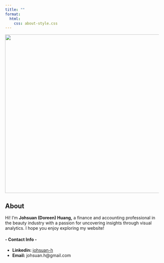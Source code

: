 ```yaml
---
title: ""
format:
  html:
    css: about-style.css
---
```


::::: about-container
::: left-content
![](images/IMG_1714.png){fig-align="left" width="518"}
:::

::: right-content
# About

Hi! I'm **Johsuan (Doreen) Huang,** a finance and accounting professional in the beauty industry with a passion for uncovering insights through visual analytics. I hope you enjoy exploring my website!

#### **- Contact Info -**

-   **Linkedin:** [johsuan-h](https://www.linkedin.com/in/johsuan-h/)
-   **Email:** johsuan.h\@gmail.com
:::
:::::
